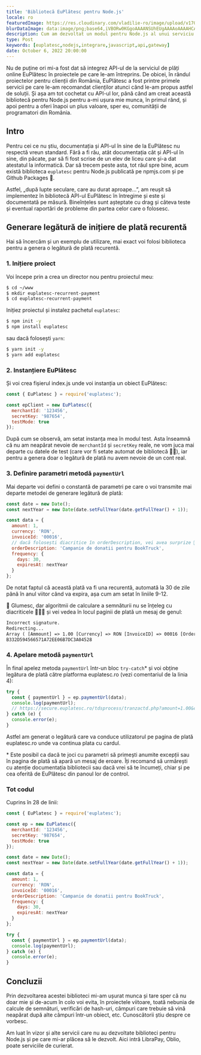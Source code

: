 ```yaml
---
title: 'Bibliotecă EuPlătesc pentru Node.js'
locale: ro
featuredImage: https://res.cloudinary.com/vladilie-ro/image/upload/v1702310627/blog/kbebi7eftqq6buvgxneu.webp
blurDataImage: data:image/png;base64,iVBORw0KGgoAAAANSUhEUgAAAAoAAAAHCAIAAAC+zks0AAAACXBIWXMAAAPoAAAD6AG1e1JrAAAAvElEQVR4nGOICA+aO3f2kkULb924efLYyVOnzty8cefchYtPHz95+vgJg6qKopiogLSklIWp2Y4tO/bvP3jzxp31m7Zcv3b91o2bDIGBgVFRUeXl5VOmTGlsbGxrrL9+7fr8+fNXrlz5//9/kLS9vf2+ffv+w8CJEydyc3O3bNly4sQJhvb6mhvXrsDlINIvX76cPXvBmTMXGc6fPL564SI06RMnTkANP7h3N5r09WvXV65c+eXLl////wMArFCaHaOpA1kAAAAASUVORK5CYII=
description: Cum am dezvoltat un modul pentru Node.js al unui serviciu de plată online cu o documentație și un API slab scrise. 👎
type: Post
keywords: [euplatesc,nodejs,integrare,javascript,api,gateway]
date: October 6, 2022 20:00:00
---
```


Nu de puține ori mi-a fost dat să integrez API-ul de la serviciul de plăți online <Link href="https://euplatesc.ro">EuPlătesc</Link> în proiectele pe care le-am întreprins.
De obicei, în rândul proiectelor pentru clienții din România, EuPlătesc a fost printre primele servicii pe care le-am recomandat clienților atunci când le-am propus astfel de soluții.
Și așa am tot cochetat cu API-ul lor, până când am creat această bibliotecă pentru Node.js pentru a-mi ușura mie munca, în primul rând, și apoi pentru a oferi înapoi un plus valoare, sper eu, comunității de programatori din România.

## Intro

Pentru cei ce nu știu, documentația și API-ul în sine de la EuPlătesc nu respectă vreun standard.
Fără a fi rău, atât documentația cât și API-ul în sine, din păcate, par să fi fost scrise de un elev de liceu care și-a dat atestatul la informatică.
Dar să trecem peste asta, tot răul spre bine, acum există biblioteca `euplatesc` pentru Node.js publicată pe <Link href="https://www.npmjs.com/package/euplatesc">npmjs.com</Link> și pe <Link href="https://github.com/vladutilie/euplatesc/pkgs/npm/euplatesc">Github Packages</Link> 🎉.

Astfel, „după lupte seculare, care au durat aproape...”, am reușit să implementez în bibliotecă API-ul EuPlătesc în întregime și este și documentată pe măsură.
Bineînțeles sunt așteptate cu drag și câteva teste și eventual raportări de probleme din partea celor care o folosesc.

## Generare legătură de inițiere de plată recurentă

Hai să încercăm și un exemplu de utilizare, mai exact voi folosi biblioteca pentru a genera o legătură de plată recurentă.

### 1. Inițiere proiect

Voi începe prin a crea un director nou pentru proiectul meu:

```sh
$ cd ~/www
$ mkdir euplatesc-recurrent-payment
$ cd euplatesc-recurrent-payment
```

Inițiez proiectul și instalez pachetul `euplatesc`:

```sh
$ npm init -y
$ npm install euplatesc
```

sau dacă folosești `yarn`:

```sh
$ yarn init -y
$ yarn add euplatesc
```

### 2. Instanțiere EuPlătesc

Și voi crea fișierul index.js unde voi instanția un obiect EuPlătesc:

```js showLineNumbers title="index.js"
const { EuPlatesc } = require('euplatesc');

const epClient = new EuPlatesc({
  merchantId: '123456',
  secretKey: '987654',
  testMode: true
});
```

După cum se observă, am setat instanța mea în modul test.
Asta înseamnă că nu am neapărat nevoie de `merchantId` și `secretKey` reale, ne vom juca mai departe cu datele de test (care vor fi setate automat de bibliotecă 🙌🏼), iar pentru a genera doar o legătură de plată nu avem nevoie de un cont real.

### 3. Definire parametri metodă `paymentUrl`

Mai departe voi defini o constantă de parametri pe care o voi transmite mai departe metodei de generare legătură de plată:

```js showLineNumbers title="index.js" {9-12}
const date = new Date();
const nextYear = new Date(date.setFullYear(date.getFullYear() + 1));

const data = {
  amount: 1,
  currency: 'RON',
  invoiceId: '00016',
  // dacă folosești diacritice în orderDescription, vei avea surprize 🎁
  orderDescription: 'Campanie de donatii pentru BookTruck',
  frequency: {
    days: 30,
    expiresAt: nextYear
  }
};
```

De notat faptul că această plată va fi una recurentă, automată la 30 de zile până în anul viitor când va expira, așa cum am setat în liniile 9-12.

🎁 Glumesc, dar algoritmii de calculare a semnăturii nu se înțeleg cu diacriticele 🤷🏻‍♂️ și vei vedea în locul paginii de plată un mesaj de genul:

```txt
Incorrect signature.
Redirecting...
Array ( [Ammount] => 1.00 [Currency] => RON [InvoiceID] => 00016 [OrderDesc] => Campanie de donații pentru BookTruck [MerchantID] => testaccount [TranTimeStamp] => 20221006200725 [Nonce] => 6987594dfe4e62e6217b46f4e7eaa02e [RECUR_FREQ] => 30 [RECUR_EXP] => 20231006 )
B332D594566571A72EE06B7DC3A04528
```

### 4. Apelare metodă `paymentUrl`

În final apelez metoda `paymentUrl` într-un bloc `try-catch`\* și voi obține legătura de plată către platforma euplatesc.ro (vezi comentariul de la linia 4):

```js showLineNumbers title="index.js" {4}
try {
  const { paymentUrl } = ep.paymentUrl(data);
  console.log(paymentUrl);
  // https://secure.euplatesc.ro/tdsprocess/tranzactd.php?amount=1.00&curr=RON&invoice_id=00016&order_desc=Campanie+de+donatii+pentru+BookTruck&merch_id=testaccount&timestamp=20221006200159&nonce=0da1459243140a81821c9749c1f960f9&recurent_freq=30&recurent_exp=20231006&fp_hash=6375E870C7760ACB7B7DD06A7DD1FFED&recurent=Base
} catch (e) {
  console.error(e);
}
```

Astfel am generat o legătură care va conduce utilizatorul pe pagina de plată euplatesc.ro unde va continua plata cu cardul.

\* Este posibil ca dacă te joci cu parametri să primești anumite excepții sau în pagina de plată să apară un mesaj de eroare.
Îți recomand să urmărești cu atenție <Link href="https://www.npmjs.com/package/euplatesc">documentația bibliotecii</Link> sau dacă vrei să te încumeți, chiar și pe cea oferită de EuPlătesc din panoul lor de control.

### Tot codul

Cuprins în 28 de linii:

```js showLineNumbers title="index.js"
const { EuPlatesc } = require('euplatesc');

const ep = new EuPlatesc({
  merchantId: '123456',
  secretKey: '987654',
  testMode: true
});

const date = new Date();
const nextYear = new Date(date.setFullYear(date.getFullYear() + 1));

const data = {
  amount: 1,
  currency: 'RON',
  invoiceId: '00016',
  orderDescription: 'Campanie de donatii pentru BookTruck',
  frequency: {
    days: 30,
    expiresAt: nextYear
  }
};

try {
  const { paymentUrl } = ep.paymentUrl(data);
  console.log(paymentUrl);
} catch (e) {
  console.error(e);
}
```

## Concluzii

Prin dezvoltarea acestei biblioteci mi-am ușurat munca și tare sper că nu doar mie și de-acum în colo voi evita, în proiectele viitoare, toată nebunia de calcule de semnături, verificări de hash-uri, câmpuri care trebuie să vină neapărat după alte câmpuri într-un obiect, etc.
Cunoscătorii știu despre ce vorbesc.

Am luat în vizor și alte servicii care nu au dezvoltate biblioteci pentru Node.js și pe care mi-ar plăcea să le dezvolt. Aici intră LibraPay, Oblio, poate serviciile de curierat.

